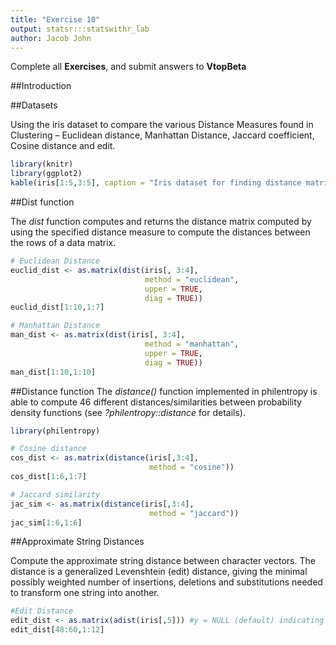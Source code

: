 ```yaml
---
title: "Exercise 10"
output: statsr:::statswithr_lab
author: Jacob John
---
```


<div id="instructions">
Complete all **Exercises**, and submit answers to **VtopBeta**
</div>


##Introduction

##Datasets

Using the iris dataset to compare the various Distance Measures found in Clustering – Euclidean distance, Manhattan Distance, Jaccard coefficient, Cosine distance and edit.

```r
library(knitr)
library(ggplot2)
kable(iris[1:5,3:5], caption = "Iris dataset for finding distance matrices")
```


##Dist function

The *dist* function computes and returns the distance matrix computed by using the specified distance measure to compute the distances between the rows of a data matrix.

```r

# Euclidean Distance
euclid_dist <- as.matrix(dist(iris[, 3:4], 
                              method = "euclidean", 
                              upper = TRUE, 
                              diag = TRUE))
euclid_dist[1:10,1:7]

# Manhattan Distance
man_dist <- as.matrix(dist(iris[, 3:4], 
                              method = "manhattan", 
                              upper = TRUE, 
                              diag = TRUE))
man_dist[1:10,1:10]

```


##Distance function
The *distance()* function implemented in philentropy is able to compute 46 different distances/similarities between probability density functions (see *?philentropy::distance* for details).

```r
library(philentropy)

# Cosine distance
cos_dist <- as.matrix(distance(iris[,3:4], 
                               method = "cosine"))
cos_dist[1:6,1:7]

# Jaccard similarity
jac_sim <- as.matrix(distance(iris[,3:4], 
                               method = "jaccard"))
jac_sim[1:6,1:6]

```


##Approximate String Distances

Compute the approximate string distance between character vectors. The distance is a generalized Levenshtein (edit) distance, giving the minimal possibly weighted number of insertions, deletions and substitutions needed to transform one string into another.

```r
#Edit Distance
edit_dist <- as.matrix(adist(iris[,5])) #y = NULL (default) indicating taking x as y
edit_dist[48:60,1:12]
```
